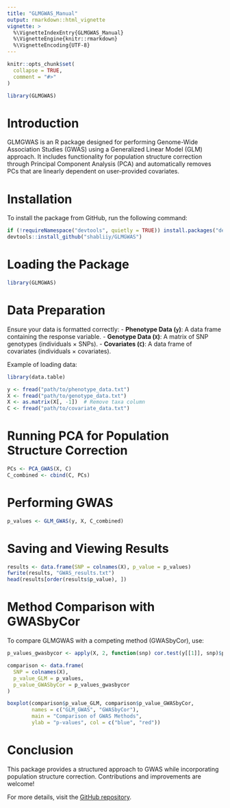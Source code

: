 ```yaml
---
title: "GLMGWAS_Manual"
output: rmarkdown::html_vignette
vignette: >
  %\VignetteIndexEntry{GLMGWAS_Manual}
  %\VignetteEngine{knitr::rmarkdown}
  %\VignetteEncoding{UTF-8}
---
```


```r
knitr::opts_chunk$set(
  collapse = TRUE,
  comment = "#>"
)
```

```r
library(GLMGWAS)
```

# Introduction

GLMGWAS is an R package designed for performing Genome-Wide Association Studies (GWAS) using a Generalized Linear Model (GLM) approach. It includes functionality for population structure correction through Principal Component Analysis (PCA) and automatically removes PCs that are linearly dependent on user-provided covariates.

# Installation

To install the package from GitHub, run the following command:

```r
if (!requireNamespace("devtools", quietly = TRUE)) install.packages("devtools")
devtools::install_github("shabliiy/GLMGWAS")
```

# Loading the Package

```r
library(GLMGWAS)
```

# Data Preparation

Ensure your data is formatted correctly:
- **Phenotype Data (`y`)**: A data frame containing the response variable.
- **Genotype Data (`X`)**: A matrix of SNP genotypes (individuals × SNPs).
- **Covariates (`C`)**: A data frame of covariates (individuals × covariates).

Example of loading data:

```r
library(data.table)

y <- fread("path/to/phenotype_data.txt")
X <- fread("path/to/genotype_data.txt")
X <- as.matrix(X[, -1])  # Remove taxa column
C <- fread("path/to/covariate_data.txt")
```

# Running PCA for Population Structure Correction

```r
PCs <- PCA_GWAS(X, C)
C_combined <- cbind(C, PCs)
```

# Performing GWAS

```r
p_values <- GLM_GWAS(y, X, C_combined)
```

# Saving and Viewing Results

```r
results <- data.frame(SNP = colnames(X), p_value = p_values)
fwrite(results, "GWAS_results.txt")
head(results[order(results$p_value), ])
```

# Method Comparison with GWASbyCor

To compare GLMGWAS with a competing method (GWASbyCor), use:

```r
p_values_gwasbycor <- apply(X, 2, function(snp) cor.test(y[[1]], snp)$p.value)

comparison <- data.frame(
  SNP = colnames(X),
  p_value_GLM = p_values,
  p_value_GWASbyCor = p_values_gwasbycor
)

boxplot(comparison$p_value_GLM, comparison$p_value_GWASbyCor,
        names = c("GLM_GWAS", "GWASbyCor"),
        main = "Comparison of GWAS Methods",
        ylab = "p-values", col = c("blue", "red"))
```

# Conclusion

This package provides a structured approach to GWAS while incorporating population structure correction. Contributions and improvements are welcome!

For more details, visit the [GitHub repository](https://github.com/shabliiy/GLMGWAS).
